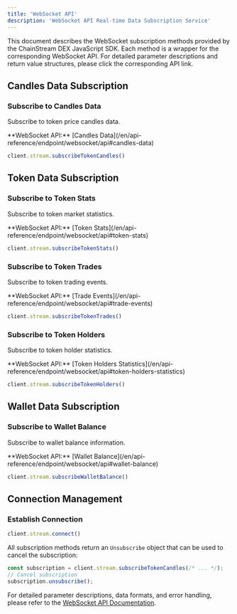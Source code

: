 ```yaml
---
title: 'WebSocket API'
description: 'WebSocket API Real-time Data Subscription Service'
---
```


This document describes the WebSocket subscription methods provided by the ChainStream DEX JavaScript SDK. Each method is a wrapper for the corresponding WebSocket API. For detailed parameter descriptions and return value structures, please click the corresponding API link.

## Candles Data Subscription

### Subscribe to Candles Data
Subscribe to token price candles data.

<Tip>
  **WebSocket API:** [Candles Data](/en/api-reference/endpoint/websocket/api#candles-data)
</Tip>

```typescript
client.stream.subscribeTokenCandles()
```

## Token Data Subscription

### Subscribe to Token Stats
Subscribe to token market statistics.

<Tip>
  **WebSocket API:** [Token Stats](/en/api-reference/endpoint/websocket/api#token-stats)
</Tip>

```typescript
client.stream.subscribeTokenStats()
```

### Subscribe to Token Trades
Subscribe to token trading events.

<Tip>
  **WebSocket API:** [Trade Events](/en/api-reference/endpoint/websocket/api#trade-events)
</Tip>

```typescript
client.stream.subscribeTokenTrades()
```

### Subscribe to Token Holders
Subscribe to token holder statistics.

<Tip>
  **WebSocket API:** [Token Holders Statistics](/en/api-reference/endpoint/websocket/api#token-holders-statistics)
</Tip>

```typescript
client.stream.subscribeTokenHolders()
```

## Wallet Data Subscription

### Subscribe to Wallet Balance
Subscribe to wallet balance information.

<Tip>
  **WebSocket API:** [Wallet Balance](/en/api-reference/endpoint/websocket/api#wallet-balance)
</Tip>

```typescript
client.stream.subscribeWalletBalance()
```

## Connection Management

### Establish Connection
```typescript
client.stream.connect()
```

All subscription methods return an `Unsubscribe` object that can be used to cancel the subscription:

```typescript
const subscription = client.stream.subscribeTokenCandles(/* ... */);
// Cancel subscription
subscription.unsubscribe();
```

For detailed parameter descriptions, data formats, and error handling, please refer to the [WebSocket API Documentation](/en/api-reference/endpoint/websocket/api). 
